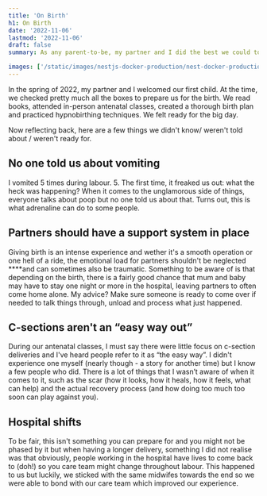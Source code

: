 ```yaml
---
title: 'On Birth'
h1: On Birth
date: '2022-11-06'
lastmod: '2022-11-06'
draft: false
summary: As any parent-to-be, my partner and I did the best we could to prepare ourselves. Reflecting back, there are a few things we didn't know / weren't ready for.

images: ['/static/images/nestjs-docker-production/nest-docker-production.png']
---
```


In the spring of 2022, my partner and I welcomed our first child. At the time, we checked pretty much all the boxes to prepare us for the birth. We read books, attended in-person antenatal classes, created a thorough birth plan and practiced hypnobirthing techniques. We felt ready for the big day.

Now reflecting back, here are a few things we didn't know/ weren't told about / weren't ready for.

## No one told us about vomiting

I vomited 5 times during labour. 5. The first time, it freaked us out: what the heck was happening? When it comes to the unglamorous side of things, everyone talks about poop but no one told us about that. Turns out, this is what adrenaline can do to some people.

## Partners should have a support system in place

Giving birth is an intense experience and wether it's a smooth operation or one hell of a ride, the emotional load for partners shouldn't be neglected \*\*\*\*and can sometimes also be traumatic. Something to be aware of is that depending on the birth, there is a fairly good chance that mum and baby may have to stay one night or more in the hospital, leaving partners to often come home alone. My advice? Make sure someone is ready to come over if needed to talk things through, unload and process what just happened.

## C-sections aren't an “easy way out”

During our antenatal classes, I must say there were little focus on c-section deliveries and I've heard people refer to it as “the easy way”. I didn't experience one myself (nearly though - a story for another time) but I know a few people who did. There is a lot of things that I wasn’t aware of when it comes to it, such as the scar (how it looks, how it heals, how it feels, what can help) and the actual recovery process (and how doing too much too soon can play against you).

## Hospital shifts

To be fair, this isn't something you can prepare for and you might not be phased by it but when having a longer delivery, something I did not realise was that obviously, people working in the hospital have lives to come back to (doh!) so you care team might change throughout labour. This happened to us but luckily, we sticked with the same midwifes towards the end so we were able to bond with our care team which improved our experience.
